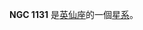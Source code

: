 {{NGCInfoBox|NGCID=NGC 1131|發現者=威廉·帕森思|發現日期=1855年12月8日|其他編號=MCG 7-7-5,ZWG 539.125,ZWG 540.7|曆元=J2000.0|赤經=2時54分34秒
|赤緯=41°33'33"|星座=英仙座|星體=星系|星等=14.6|表面亮度=12.7|藍等=15.6}}

'''NGC 1131''' 是[[英仙座|英仙座]]的一個[[星系|星系]]。

{{NGCReference|1131}}
{{Catalogs|NGC=1131}}